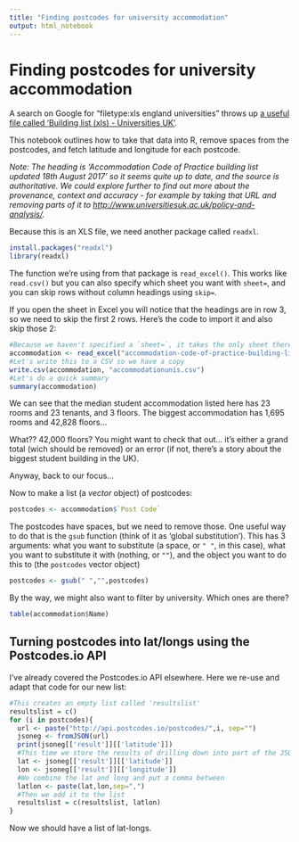 ```yaml
---
title: "Finding postcodes for university accommodation"
output: html_notebook
---
```


# Finding postcodes for university accommodation

A search on Google for "filetype:xls england universities" throws up [a useful file called 'Building list (xls) - Universities UK'](http://www.universitiesuk.ac.uk/policy-and-analysis/Documents/accommodation-code-of-practice-building-list.xls). 

This notebook outlines how to take that data into R, remove spaces from the postcodes, and fetch latitude and longitude for each postcode.

*Note: The heading is 'Accommodation Code of Practice building list updated 18th August 2017' so it seems quite up to date, and the source is authoritative. We could explore further to find out more about the provenance, context and accuracy - for example by taking that URL and removing parts of it to [http://www.universitiesuk.ac.uk/policy-and-analysis/](http://www.universitiesuk.ac.uk/policy-and-analysis/).*

Because this is an XLS file, we need another package called `readxl`.

```r
install.packages("readxl")
library(readxl)
```

The function we're using from that package is `read_excel()`. This works like `read.csv()` but you can also specify which sheet you want with `sheet=`, and you can skip rows without column headings using `skip=`.

If you open the sheet in Excel you will notice that the headings are in row 3, so we need to skip the first 2 rows. Here's the code to import it and also skip those 2: 

```r
#Because we haven't specified a `sheet=`, it takes the only sheet there is. But we could specify that too.
accommodation <- read_excel("accommodation-code-of-practice-building-list.xls", skip = 2)
#Let's write this to a CSV so we have a copy
write.csv(accommodation, "accommodationunis.csv")
#Let's do a quick summary
summary(accommodation)
```

We can see that the median student accommodation listed here has 23 rooms and 23 tenants, and 3 floors. The biggest accommodation has 1,695 rooms and 42,828 floors...

What?? 42,000 floors? You might want to check that out... it's either a grand total (wich should be removed) or an error (if not, there's a story about the biggest student building in the UK).

Anyway, back to our focus...

Now to make a list (a *vector* object) of postcodes:

```r
postcodes <- accommodation$`Post Code`
```

The postcodes have spaces, but we need to remove those. One useful way to do that is the `gsub` function (think of it as 'global substitution'). This has 3 arguments: what you want to substitute (a space, or `" "`, in this case), what you want to substitute it with (nothing, or `""`), and the object you want to do this to (the `postcodes` vector object)

```r
postcodes <- gsub(" ","",postcodes)
```

By the way, we might also want to filter by university. Which ones are there?

```r
table(accommodation$Name)
```


## Turning postcodes into lat/longs using the Postcodes.io API

I've already covered the Postcodes.io API elsewhere. Here we re-use and adapt that code for our new list:

```r
#This creates an empty list called 'resultslist'
resultslist = c()
for (i in postcodes){
  url <- paste("http://api.postcodes.io/postcodes/",i, sep="")
  jsoneg <- fromJSON(url)
  print(jsoneg[['result']][['latitude']])
  #This time we store the results of drilling down into part of the JSON
  lat <- jsoneg[['result']][['latitude']]
  lon <- jsoneg[['result']][['longitude']]
  #We combine the lat and long and put a comma between
  latlon <- paste(lat,lon,sep=",")
  #Then we add it to the list
  resultslist = c(resultslist, latlon)
}
```

Now we should have a list of lat-longs.





